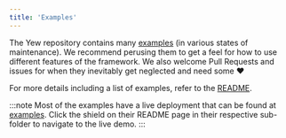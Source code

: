 ```yaml
---
title: 'Examples'
---
```


The Yew repository contains many [examples] (in various states of maintenance).
We recommend perusing them to get a feel for how to use different features of the framework.
We also welcome Pull Requests and issues for when they inevitably get neglected and need some ♥️

For more details including a list of examples, refer to the [README].

:::note
Most of the examples have a live deployment that can be found at [examples].
Click the shield on their README page in their respective sub-folder to navigate to the live demo.
:::

[examples]: https://github.com/yewstack/yew/tree/master/examples
[readme]: https://github.com/yewstack/yew/tree/master/examples#yew-examples
